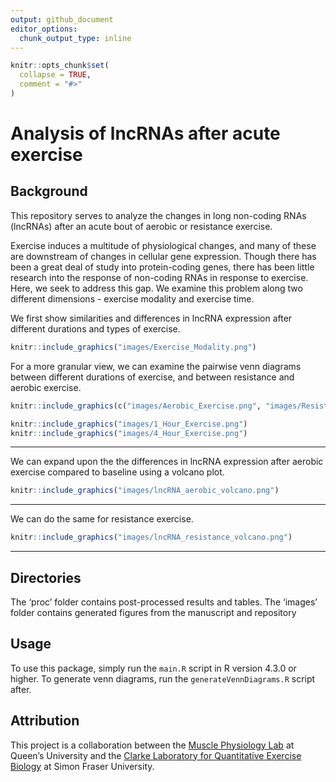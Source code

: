 ```yaml
---
output: github_document
editor_options: 
  chunk_output_type: inline
---
```


<!-- README.md is generated from README.Rmd. Please edit that file -->

```r
knitr::opts_chunk$set(
  collapse = TRUE,
  comment = "#>"
)
```

# Analysis of lncRNAs after acute exercise

## Background

This repository serves to analyze the changes in long non-coding RNAs (lncRNAs) after an acute bout of aerobic or resistance exercise. 

Exercise induces a multitude of physiological changes, and many of these are downstream of changes in cellular gene expression. Though there has been a great deal of study into protein-coding genes, there has been little research into the response of non-coding RNAs in response to exercise. Here, we seek to address this gap. We examine this problem along two different dimensions - exercise modality and exercise time.

We first show similarities and differences in lncRNA expression after different durations and types of exercise.

```r
knitr::include_graphics("images/Exercise_Modality.png")
```

For a more granular view, we can examine the pairwise venn diagrams between different durations of exercise, and between resistance and aerobic exercise.

```r
knitr::include_graphics(c("images/Aerobic_Exercise.png", "images/Resistance_Exercise.png"))

knitr::include_graphics("images/1_Hour_Exercise.png")
knitr::include_graphics("images/4_Hour_Exercise.png")
```

***

We can expand upon the the differences in lncRNA expression after aerobic exercise compared to baseline using a volcano plot.

```r
knitr::include_graphics("images/lncRNA_aerobic_volcano.png")
```

***

We can do the same for resistance exercise.

```r
knitr::include_graphics("images/lncRNA_resistance_volcano.png")
```

***


## Directories
The 'proc' folder contains post-processed results and tables.
The 'images' folder contains generated figures from the manuscript and repository

## Usage
To use this package, simply run the `main.R` script in R version 4.3.0 or higher.
To generate venn diagrams, run the `generateVennDiagrams.R` script after.

## Attribution

This project is a collaboration between the [Muscle Physiology Lab](https://skhs.queensu.ca/qmpl/) at Queen's University and the [Clarke Laboratory for Quantitative Exercise Biology](https://www.sfu.ca/clarkelab-bpk.html) at Simon Fraser University.

